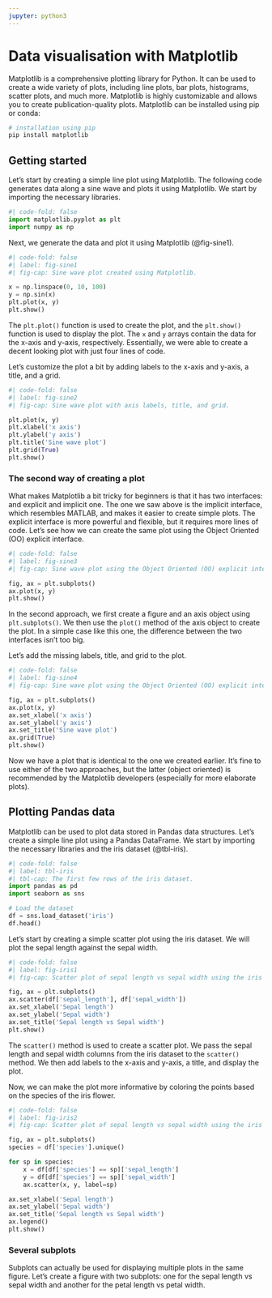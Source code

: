 ```yaml
---
jupyter: python3
---
```


# Data visualisation with Matplotlib

Matplotlib is a comprehensive plotting library for Python. It can be used to create a wide variety of plots, including line plots, bar plots, histograms, scatter plots, and much more. Matplotlib is highly customizable and allows you to create publication-quality plots. Matplotlib can be installed using pip or conda:

```bash
# installation using pip
pip install matplotlib
```

## Getting started

Let's start by creating a simple line plot using Matplotlib. The following code generates data along a sine wave and plots it using Matplotlib. We start by importing the necessary libraries.

```python
#| code-fold: false
import matplotlib.pyplot as plt
import numpy as np
```

Next, we generate the data and plot it using Matplotlib (@fig-sine1).

```python
#| code-fold: false
#| label: fig-sine1
#| fig-cap: Sine wave plot created using Matplotlib.

x = np.linspace(0, 10, 100)
y = np.sin(x)
plt.plot(x, y)
plt.show()
```

The `plt.plot()` function is used to create the plot, and the `plt.show()` function is used to display the plot. The `x` and `y` arrays contain the data for the x-axis and y-axis, respectively. Essentially, we were able to create a decent looking plot with just four lines of code.

Let's customize the plot a bit by adding labels to the x-axis and y-axis, a title, and a grid.

```python
#| code-fold: false
#| label: fig-sine2
#| fig-cap: Sine wave plot with axis labels, title, and grid.

plt.plot(x, y)
plt.xlabel('x axis')
plt.ylabel('y axis')
plt.title('Sine wave plot')
plt.grid(True)
plt.show()
```

### The second way of creating a plot

What makes Matplotlib a bit tricky for beginners is that it has two interfaces: and explicit and implicit one. The one we saw above is the implicit interface, which resembles MATLAB, and makes it easier to create simple plots. The explicit interface is more powerful and flexible, but it requires more lines of code. Let's see how we can create the same plot using the Object Oriented (OO) explicit interface.

```python
#| code-fold: false
#| label: fig-sine3
#| fig-cap: Sine wave plot using the Object Oriented (OO) explicit interface.

fig, ax = plt.subplots()
ax.plot(x, y)
plt.show()
```

In the second approach, we first create a figure and an axis object using `plt.subplots()`. We then use the `plot()` method of the axis object to create the plot. In a simple case like this one, the difference between the two interfaces isn't too big.

Let's add the missing labels, title, and grid to the plot.

```python
#| code-fold: false
#| label: fig-sine4
#| fig-cap: Sine wave plot using the Object Oriented (OO) explicit interface with axis labels, title, and grid.

fig, ax = plt.subplots()
ax.plot(x, y)
ax.set_xlabel('x axis')
ax.set_ylabel('y axis')
ax.set_title('Sine wave plot')
ax.grid(True)
plt.show()
```

Now we have a plot that is identical to the one we created earlier. It's fine to use either of the two approaches, but the latter (object oriented) is recommended by the Matplotlib developers (especially for more elaborate plots).

## Plotting Pandas data

Matplotlib can be used to plot data stored in Pandas data structures. Let's create a simple line plot using a Pandas DataFrame. We start by importing the necessary libraries and the iris dataset (@tbl-iris).

```python
#| code-fold: false
#| label: tbl-iris
#| tbl-cap: The first few rows of the iris dataset.
import pandas as pd
import seaborn as sns

# Load the dataset
df = sns.load_dataset('iris')
df.head()
```

Let's start by creating a simple scatter plot using the iris dataset. We will plot the sepal length against the sepal width.

```python
#| code-fold: false
#| label: fig-iris1
#| fig-cap: Scatter plot of sepal length vs sepal width using the iris dataset.

fig, ax = plt.subplots()
ax.scatter(df['sepal_length'], df['sepal_width'])
ax.set_xlabel('Sepal length')
ax.set_ylabel('Sepal width')
ax.set_title('Sepal length vs Sepal width')
plt.show()
```

The `scatter()` method is used to create a scatter plot. We pass the sepal length and sepal width columns from the iris dataset to the `scatter()` method. We then add labels to the x-axis and y-axis, a title, and display the plot. 

Now, we can make the plot more informative by coloring the points based on the species of the iris flower.

```python
#| code-fold: false
#| label: fig-iris2
#| fig-cap: Scatter plot of sepal length vs sepal width using the iris dataset colored by species.

fig, ax = plt.subplots()
species = df['species'].unique()

for sp in species:
    x = df[df['species'] == sp]['sepal_length']
    y = df[df['species'] == sp]['sepal_width']
    ax.scatter(x, y, label=sp)

ax.set_xlabel('Sepal length')
ax.set_ylabel('Sepal width')
ax.set_title('Sepal length vs Sepal width')
ax.legend()
plt.show()
```

### Several subplots

Subplots can actually be used for displaying multiple plots in the same figure. Let's create a figure with two subplots: one for the sepal length vs sepal width and another for the petal length vs petal width.